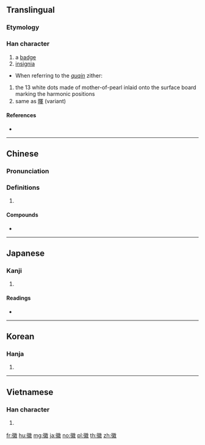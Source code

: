==Translingual==

===Etymology===
{{Han compound|微|糸|c1=p|c2=s|t2=cloth|ls=psc}}

===Han character===
{{Han char|rn=60|rad=彳|as=14|sn=17|four=28240|canj=HOUFK|ids=⿰彳𢾰}}

# a [[badge]]
# [[insignia]]
* When referring to the ''[[guqin]]'' zither:
# the 13 white dots made of mother-of-pearl inlaid onto the surface board marking the harmonic positions
# same as [[暉]] (variant)

====References====
* {{Han ref|kx=0372.040|dkj=10267|dj=0699.200|hdz=20849.060|uh=5FBD|ud=24509|bh=C0B2|bd=49330}}

----

==Chinese==
{{zh-forms}}

===Pronunciation===
{{zh-pron
|m=huī
|c=fai1
|h=pfs=
|md=
|mn=
|w=
|mc=y
|oc=y
|cat=
}}

===Definitions===
{{zh-hanzi}}

# {{rfdef|lang=zh}}

====Compounds====
* {{zh-l|安徽}}

----

==Japanese==

===Kanji===
{{ja-kanji|grade=|rs=彳14}}

# {{defn|lang=ja|sort=彳14}}

====Readings====
* {{ja-readings|on=[[き]] (ki)|kun=[[よい]] (yoi), [[しるし]] (shirushi)}}

----

==Korean==

===Hanja===
{{ko-hanja|hangeul=휘|eumhun=|rv=hwi|mr=hwi|y=hwi}}

# {{defn|lang=ko|sort=彳14}}

----

==Vietnamese==

===Han character===
{{vi-hantu|[[huy]]|rs=彳14}}

# {{defn|lang=vi|sort=彳14}}

[[fr:徽]]
[[hu:徽]]
[[mg:徽]]
[[ja:徽]]
[[no:徽]]
[[pl:徽]]
[[th:徽]]
[[zh:徽]]